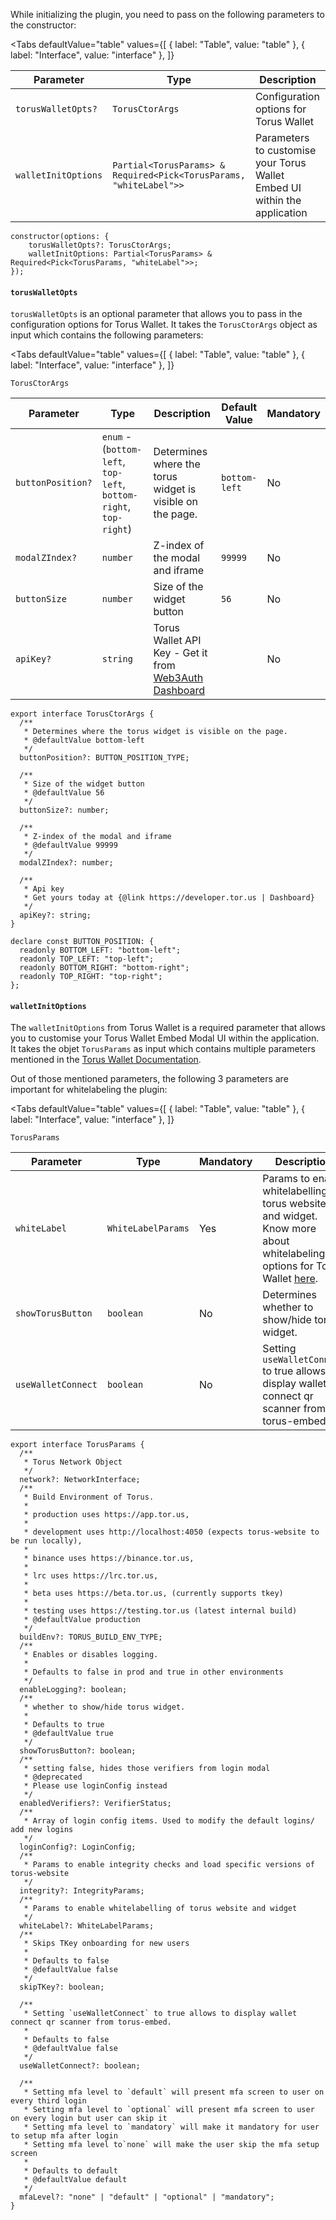 
While initializing the plugin, you need to pass on the following parameters to the constructor:

<Tabs
  defaultValue="table"
  values={[
    { label: "Table", value: "table" },
    { label: "Interface", value: "interface" },
  ]}
>

<TabItem value="table">

| Parameter           | Type                                                               | Description                                                               | Mandatory |
| ------------------- | ------------------------------------------------------------------ | ------------------------------------------------------------------------- | --------- |
| `torusWalletOpts?`  | `TorusCtorArgs`                                                    | Configuration options for Torus Wallet                                    | No        |
| `walletInitOptions` | `Partial<TorusParams> & Required<Pick<TorusParams, "whiteLabel">>` | Parameters to customise your Torus Wallet Embed UI within the application | Yes       |

</TabItem>

<TabItem value="interface">

```tsx
constructor(options: {
    torusWalletOpts?: TorusCtorArgs;
    walletInitOptions: Partial<TorusParams> & Required<Pick<TorusParams, "whiteLabel">>;
});
```

</TabItem>

</Tabs>

#### `torusWalletOpts`

`torusWalletOpts` is an optional parameter that allows you to pass in the configuration options for Torus Wallet. It takes the `TorusCtorArgs` object
as input which contains the following parameters:

<Tabs
  defaultValue="table"
  values={[
    { label: "Table", value: "table" },
    { label: "Interface", value: "interface" },
  ]}
>

<TabItem value="table">

`TorusCtorArgs`

| Parameter         | Type                                                              | Description                                                                            | Default Value | Mandatory |
| ----------------- | ----------------------------------------------------------------- | -------------------------------------------------------------------------------------- | ------------- | --------- |
| `buttonPosition?` | `enum` - (`bottom-left`, `top-left`, `bottom-right`, `top-right`) | Determines where the torus widget is visible on the page.                              | `bottom-left` | No        |
| `modalZIndex?`    | `number`                                                          | Z-index of the modal and iframe                                                        | `99999`       | No        |
| `buttonSize`      | `number`                                                          | Size of the widget button                                                              | `56`          | No        |
| `apiKey?`         | `string`                                                          | Torus Wallet API Key - Get it from [Web3Auth Dashboard](https://dashboard.web3auth.io) |               | No        |

</TabItem>

<TabItem value="interface">

```tsx
export interface TorusCtorArgs {
  /**
   * Determines where the torus widget is visible on the page.
   * @defaultValue bottom-left
   */
  buttonPosition?: BUTTON_POSITION_TYPE;

  /**
   * Size of the widget button
   * @defaultValue 56
   */
  buttonSize?: number;

  /**
   * Z-index of the modal and iframe
   * @defaultValue 99999
   */
  modalZIndex?: number;

  /**
   * Api key
   * Get yours today at {@link https://developer.tor.us | Dashboard}
   */
  apiKey?: string;
}

declare const BUTTON_POSITION: {
  readonly BOTTOM_LEFT: "bottom-left";
  readonly TOP_LEFT: "top-left";
  readonly BOTTOM_RIGHT: "bottom-right";
  readonly TOP_RIGHT: "top-right";
};
```

</TabItem>

</Tabs>

#### `walletInitOptions`

The `walletInitOptions` from Torus Wallet is a required parameter that allows you to customise your Torus Wallet Embed Modal UI within the
application. It takes the objet `TorusParams` as input which contains multiple parameters mentioned in the
[Torus Wallet Documentation](https://docs.tor.us/wallet/sdk/class#init).

Out of those mentioned parameters, the following 3 parameters are important for whitelabeling the plugin:

<Tabs
  defaultValue="table"
  values={[
    { label: "Table", value: "table" },
    { label: "Interface", value: "interface" },
  ]}
>

<TabItem value="table">

`TorusParams`

| Parameter          | Type               | Mandatory | Description                                                                                                                                                                  | Default |
| ------------------ | ------------------ | --------- | ---------------------------------------------------------------------------------------------------------------------------------------------------------------------------- | ------- |
| `whiteLabel`       | `WhiteLabelParams` | Yes       | Params to enable whitelabelling of torus website and widget. Know more about whitelabeling options for Torus Wallet [here](https://docs.tor.us/wallet/sdk/class#whitelabel). | N/A     |
| `showTorusButton`  | `boolean`          | No        | Determines whether to show/hide torus widget.                                                                                                                                | `true`  |
| `useWalletConnect` | `boolean`          | No        | Setting `useWalletConnect` to true allows to display wallet connect qr scanner from torus-embed.                                                                             | `false` |

</TabItem>

<TabItem value="interface">

```tsx
export interface TorusParams {
  /**
   * Torus Network Object
   */
  network?: NetworkInterface;
  /**
   * Build Environment of Torus.
   *
   * production uses https://app.tor.us,
   *
   * development uses http://localhost:4050 (expects torus-website to be run locally),
   *
   * binance uses https://binance.tor.us,
   *
   * lrc uses https://lrc.tor.us,
   *
   * beta uses https://beta.tor.us, (currently supports tkey)
   *
   * testing uses https://testing.tor.us (latest internal build)
   * @defaultValue production
   */
  buildEnv?: TORUS_BUILD_ENV_TYPE;
  /**
   * Enables or disables logging.
   *
   * Defaults to false in prod and true in other environments
   */
  enableLogging?: boolean;
  /**
   * whether to show/hide torus widget.
   *
   * Defaults to true
   * @defaultValue true
   */
  showTorusButton?: boolean;
  /**
   * setting false, hides those verifiers from login modal
   * @deprecated
   * Please use loginConfig instead
   */
  enabledVerifiers?: VerifierStatus;
  /**
   * Array of login config items. Used to modify the default logins/ add new logins
   */
  loginConfig?: LoginConfig;
  /**
   * Params to enable integrity checks and load specific versions of torus-website
   */
  integrity?: IntegrityParams;
  /**
   * Params to enable whitelabelling of torus website and widget
   */
  whiteLabel?: WhiteLabelParams;
  /**
   * Skips TKey onboarding for new users
   *
   * Defaults to false
   * @defaultValue false
   */
  skipTKey?: boolean;

  /**
   * Setting `useWalletConnect` to true allows to display wallet connect qr scanner from torus-embed.
   *
   * Defaults to false
   * @defaultValue false
   */
  useWalletConnect?: boolean;

  /**
   * Setting mfa level to `default` will present mfa screen to user on every third login
   * Setting mfa level to `optional` will present mfa screen to user on every login but user can skip it
   * Setting mfa level to `mandatory` will make it mandatory for user to setup mfa after login
   * Setting mfa level to`none` will make the user skip the mfa setup screen
   *
   * Defaults to default
   * @defaultValue default
   */
  mfaLevel?: "none" | "default" | "optional" | "mandatory";
}
```

</TabItem>

</Tabs>
